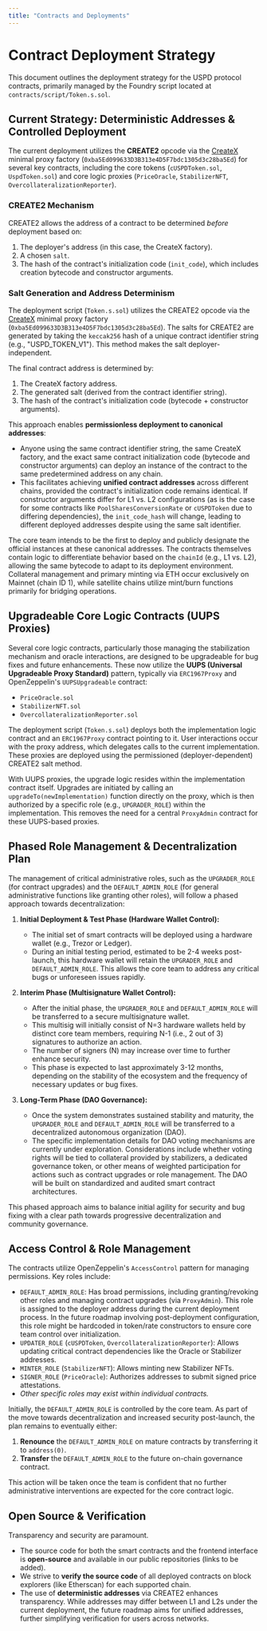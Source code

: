 ```yaml
---
title: "Contracts and Deployments"
---
```

# Contract Deployment Strategy

This document outlines the deployment strategy for the USPD protocol contracts, primarily managed by the Foundry script located at `contracts/script/Token.s.sol`.

## Current Strategy: Deterministic Addresses & Controlled Deployment

The current deployment utilizes the **CREATE2** opcode via the [CreateX](https://github.com/pcaversaccio/createx) minimal proxy factory (`0xba5Ed099633D3B313e4D5F7bdc1305d3c28ba5Ed`) for several key contracts, including the core tokens (`cUSPDToken.sol`, `UspdToken.sol`) and core logic proxies (`PriceOracle`, `StabilizerNFT`, `OvercollateralizationReporter`).

### CREATE2 Mechanism

CREATE2 allows the address of a contract to be determined *before* deployment based on:
1.  The deployer's address (in this case, the CreateX factory).
2.  A chosen `salt`.
3.  The hash of the contract's initialization code (`init_code`), which includes creation bytecode and constructor arguments.

### Salt Generation and Address Determinism

The deployment script (`Token.s.sol`) utilizes the CREATE2 opcode via the [CreateX](https://github.com/pcaversaccio/createx) minimal proxy factory (`0xba5Ed099633D3B313e4D5F7bdc1305d3c28ba5Ed`). The salts for CREATE2 are generated by taking the `keccak256` hash of a unique contract identifier string (e.g., "USPD_TOKEN_V1"). This method makes the salt deployer-independent.

The final contract address is determined by:
1.  The CreateX factory address.
2.  The generated salt (derived from the contract identifier string).
3.  The hash of the contract's initialization code (bytecode + constructor arguments).

This approach enables **permissionless deployment to canonical addresses**:
*   Anyone using the same contract identifier string, the same CreateX factory, and the exact same contract initialization code (bytecode and constructor arguments) can deploy an instance of the contract to the same predetermined address on any chain.
*   This facilitates achieving **unified contract addresses** across different chains, provided the contract's initialization code remains identical. If constructor arguments differ for L1 vs. L2 configurations (as is the case for some contracts like `PoolSharesConversionRate` or `cUSPDToken` due to differing dependencies), the `init_code_hash` will change, leading to different deployed addresses despite using the same salt identifier.

The core team intends to be the first to deploy and publicly designate the official instances at these canonical addresses. The contracts themselves contain logic to differentiate behavior based on the `chainId` (e.g., L1 vs. L2), allowing the same bytecode to adapt to its deployment environment. Collateral management and primary minting via ETH occur exclusively on Mainnet (chain ID 1), while satellite chains utilize mint/burn functions primarily for bridging operations.

## Upgradeable Core Logic Contracts (UUPS Proxies)

Several core logic contracts, particularly those managing the stabilization mechanism and oracle interactions, are designed to be upgradeable for bug fixes and future enhancements. These now utilize the **UUPS (Universal Upgradeable Proxy Standard)** pattern, typically via `ERC1967Proxy` and OpenZeppelin's `UUPSUpgradeable` contract:

*   `PriceOracle.sol`
*   `StabilizerNFT.sol`
*   `OvercollateralizationReporter.sol`

The deployment script (`Token.s.sol`) deploys both the implementation logic contract and an `ERC1967Proxy` contract pointing to it. User interactions occur with the proxy address, which delegates calls to the current implementation. These proxies are deployed using the permissioned (deployer-dependent) CREATE2 salt method.

With UUPS proxies, the upgrade logic resides within the implementation contract itself. Upgrades are initiated by calling an `upgradeTo(newImplementation)` function directly on the proxy, which is then authorized by a specific role (e.g., `UPGRADER_ROLE`) within the implementation. This removes the need for a central `ProxyAdmin` contract for these UUPS-based proxies.

## Phased Role Management & Decentralization Plan

The management of critical administrative roles, such as the `UPGRADER_ROLE` (for contract upgrades) and the `DEFAULT_ADMIN_ROLE` (for general administrative functions like granting other roles), will follow a phased approach towards decentralization:

1.  **Initial Deployment & Test Phase (Hardware Wallet Control):**
    *   The initial set of smart contracts will be deployed using a hardware wallet (e.g., Trezor or Ledger).
    *   During an initial testing period, estimated to be 2-4 weeks post-launch, this hardware wallet will retain the `UPGRADER_ROLE` and `DEFAULT_ADMIN_ROLE`. This allows the core team to address any critical bugs or unforeseen issues rapidly.

2.  **Interim Phase (Multisignature Wallet Control):**
    *   After the initial phase, the `UPGRADER_ROLE` and `DEFAULT_ADMIN_ROLE` will be transferred to a secure multisignature wallet.
    *   This multisig will initially consist of N=3 hardware wallets held by distinct core team members, requiring N-1 (i.e., 2 out of 3) signatures to authorize an action.
    *   The number of signers (N) may increase over time to further enhance security.
    *   This phase is expected to last approximately 3-12 months, depending on the stability of the ecosystem and the frequency of necessary updates or bug fixes.

3.  **Long-Term Phase (DAO Governance):**
    *   Once the system demonstrates sustained stability and maturity, the `UPGRADER_ROLE` and `DEFAULT_ADMIN_ROLE` will be transferred to a decentralized autonomous organization (DAO).
    *   The specific implementation details for DAO voting mechanisms are currently under exploration. Considerations include whether voting rights will be tied to collateral provided by stabilizers, a dedicated governance token, or other means of weighted participation for actions such as contract upgrades or role management. The DAO will be built on standardized and audited smart contract architectures.

This phased approach aims to balance initial agility for security and bug fixing with a clear path towards progressive decentralization and community governance.

## Access Control & Role Management

The contracts utilize OpenZeppelin's `AccessControl` pattern for managing permissions. Key roles include:

*   `DEFAULT_ADMIN_ROLE`: Has broad permissions, including granting/revoking other roles and managing contract upgrades (via `ProxyAdmin`). This role is assigned to the deployer address during the current deployment process. In the future roadmap involving post-deployment configuration, this role might be hardcoded in token/rate constructors to ensure core team control over initialization.
*   `UPDATER_ROLE` (`cUSPDToken`, `OvercollateralizationReporter`): Allows updating critical contract dependencies like the Oracle or Stabilizer addresses.
*   `MINTER_ROLE` (`StabilizerNFT`): Allows minting new Stabilizer NFTs.
*   `SIGNER_ROLE` (`PriceOracle`): Authorizes addresses to submit signed price attestations.
*   *Other specific roles may exist within individual contracts.*

Initially, the `DEFAULT_ADMIN_ROLE` is controlled by the core team. As part of the move towards decentralization and increased security post-launch, the plan remains to eventually either:

1.  **Renounce** the `DEFAULT_ADMIN_ROLE` on mature contracts by transferring it to `address(0)`.
2.  **Transfer** the `DEFAULT_ADMIN_ROLE` to the future on-chain governance contract.

This action will be taken once the team is confident that no further administrative interventions are expected for the core contract logic.

## Open Source & Verification

Transparency and security are paramount.
*   The source code for both the smart contracts and the frontend interface is **open-source** and available in our public repositories (links to be added).
*   We strive to **verify the source code** of all deployed contracts on block explorers (like Etherscan) for each supported chain.
*   The use of **deterministic addresses** via CREATE2 enhances transparency. While addresses may differ between L1 and L2s under the current deployment, the future roadmap aims for unified addresses, further simplifying verification for users across networks.

